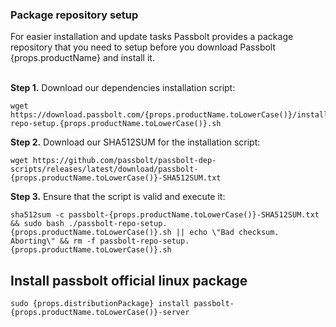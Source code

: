 <h3>Package repository setup</h3>

<div>
    For easier installation and update tasks Passbolt provides a package repository that you need to setup
    before you download Passbolt {props.productName} and install it.
</div>

<br />

**Step 1.** Download our dependencies installation script:

<pre className="prism-code language-bash">
<code>wget https://download.passbolt.com/{props.productName.toLowerCase()}/installer/passbolt-repo-setup.{props.productName.toLowerCase()}.sh</code>
</pre>

**Step 2.** Download our SHA512SUM for the installation script:

<pre className="prism-code language-bash">
<code>wget https://github.com/passbolt/passbolt-dep-scripts/releases/latest/download/passbolt-{props.productName.toLowerCase()}-SHA512SUM.txt</code>
</pre>

**Step 3.** Ensure that the script is valid and execute it:

<pre className="prism-code language-bash">
<code>sha512sum -c passbolt-{props.productName.toLowerCase()}-SHA512SUM.txt && sudo bash ./passbolt-repo-setup.{props.productName.toLowerCase()}.sh || echo \"Bad checksum. Aborting\" && rm -f passbolt-repo-setup.{props.productName.toLowerCase()}.sh</code>
</pre>

## Install passbolt official linux package
<pre className="prism-code language-bash">
<code>sudo {props.distributionPackage} install passbolt-{props.productName.toLowerCase()}-server</code>
</pre>